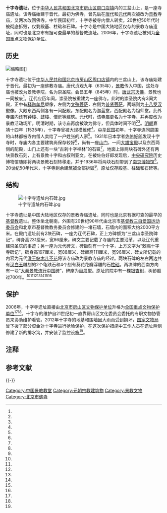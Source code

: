 {{Otheruses|大秦寺|subject=位于北京房山区的景教寺庙遗址|other=其他景教寺庙}}

{{文物保护单位
| 级别 = 全国
| 图片 = 十字寺遗址文保碑.jpg
| 名称 = 十字寺遗址
| 编号 = 6-2
| 分类 = 古遗址
| 时代 = [[元朝|元]]
| 所在 = [[北京市|北京市]][[房山区|房山区]]
| 坐标 = {{coord|39|44|35|N|115|54|06|E|display=inline,title|scale:10000}}
| 登录 = 2006年5月25日
| Cat = 北京全国重点文物保护单位
}}

'''十字寺遗址'''，位于[[中华人民共和国|中华人民共和国]][[北京市|北京市]][[房山区|房山区]][[周口店镇|周口店镇]]内的三盆山上，是一座寺庙遗址。该寺庙始建于晋代，最初为佛寺，曾先后在[[唐代|唐代]]和[[元代|元代]]两次被改为[[景教|景教]]寺庙，又两次改回佛寺。中华民国初年，十字寺被寺内僧人转卖，20世纪50年代时被彻底拆毁，仅剩殿基、柱础和石碑。十字寺是中国大陆地区仅存的景教寺庙遗址，同时也是北京市有据可查最早的基督教遗址。2006年，十字寺遗址被列为[[全国重点文物保护单位|全国重点文物保护单位]]。

== 历史 ==
[[File:Yuan_stone_Nestorian_inscription_(rep).JPG|缩略图]]]]

十字寺遗址位于[[中华人民共和国|中华人民共和国]][[北京市|北京市]][[房山区|房山区]][[周口店镇|周口店镇]]内的三盆山上，该寺庙始建于晋代，最初为一座佛教寺庙。唐代贞观九年（635年），[[景教|景教]]传入中国，这处寺庙也被改为景教寺院，名为崇圣院。会昌五年（845年）时，[[会昌毁佛|唐武宗灭佛]]，景教也一同被废<ref name="two"/>。辽代应历年间，崇圣院被重建为一座佛寺。此时的崇圣院内有3间大殿，正中有[[释迦牟尼|释迦牟尼]]塑像，左侧为[[文殊菩萨|文殊菩萨]]，右侧为[[普贤菩萨|普贤菩萨]]，两端则为[[十八羅漢|十八罗汉]]塑像。大殿东西两侧各有一间配殿，东配殿名为迦蓝堂，西配殿名为祖师堂。此外寺庙内还有钟楼、鼓楼、僧房等建筑{{r|one|page=255}}。元代时，该寺庙更名为十字寺，并再度改为景教活动场所。明清时期，该寺庙再度被改为佛寺，但具体时间不明<ref name="two"/><ref name="three"/>。[[明朝|明朝]]嘉靖十四年（1535年），十字寺曾被大规模维修<ref name="seven"/>{{NoteTag|1=记载此事的残碑于1983年被人在遗址上发现，但20世纪90年代时现已不知去向<ref name="eight" />。}}。[[中华民国|中华民国]]初年，十字寺连同周围的山林都被寺内僧人卖给了一户姓张的人家<ref name="five" />。1931年日本学者[[佐伯好郎|佐伯好郎]]发现十字寺时，寺庙内各主要建筑尚保存较好<ref name="three"/>，尚有一座[[山門|山门]]，一间[[大雄寶殿|大雄宝殿]]以及东西两侧的配殿，山门上还有一块“古刹十字禅林”的石匾<ref name="five"/>，地面上除两块石碑外还有两块景教石刻，上有景教十字和古叙利亚文。在被佐伯好郎发现后，[[中央研究院|中央研究院]]历史博物馆随即将两块景教石刻转移走，并于1936年将两块石刻带到了[[南京博物院|南京博物馆]]<ref name="nine"/>。20世纪50年代末，十字寺剩余建筑被全部拆毁<ref name="seven" />，原址仅存殿基、柱础和石碑等{{r|one|page=561}}。

== 结构 ==
[[File:十字寺遗址内石碑.jpg|thumb]]

十字寺遗址是中国大陆地区仅存的景教寺庙遗址，同时也是北京有据可查的最早的[[基督教|基督教]]遗址。整体坐北朝南，外围有20世纪90年代由北京市[[中國基督教三自愛國運動委員會|基督教三自爱国运动委员会]]和北京市基督教教务委员会修建的一堵石墙，石墙内的面积大约2000平方米。在殿门遗址前有2块石碑，一座为辽代石碑，正上方碑额为“三盆山崇圣院碑记”，碑身高231厘米，宽86厘米，碑文主要记载了寺庙的主要沿革，以及辽代重建崇圣院的事迹；另一座为元代碑文，碑额刻有一个十字，上方文字为“敕赐十字寺碑记”，碑身高197厘米，宽88厘米，碑额高111厘米，宽96厘米，碑文所记载的内容为元代[[淮王|淮王]][[帖木儿不花_(淮王)|帖木儿不花]]将该寺庙改为景教寺庙的经过{{NoteTag|1=由于两块碑的碑文当中的时间和署名问题出现多处明显错误，有观点质疑这两块石碑实为明代仿造<ref name="four"/>，还有观点进一步认为这两块石碑与遗失的嘉靖十四年残碑的雕刻时间相同{{r|thirteen|page=491}}。}}。两块石碑的左右两边共有[[汉白玉|汉白玉]]雕刻的2个龟趺石和4个刻有葵花花瓣浮雕的石[[柱础|柱础]]。两块碑的西南方向有一块“[[大秦景教流行中国碑|大秦景教流行中国碑]]”，碑座为[[贔屭|赑屃]]型。原址的院中有一棵[[银杏|银杏树]]，树龄超过700年。<ref name="two"/><ref name="three"/><ref name="four"/><ref name="eight"/><ref name="nine"/><ref name="ten"/><ref name="twelve"/>

==保护==
2006年，十字寺遗址直接由[[北京市房山区文物保护单位|北京市房山区文物保护单位]]升格为[[全国重点文物保护单位|全国重点文物保护单位]]<ref name="six"/><ref name="eleven" />。十字寺的维护自21世纪初一直靠房山区文化委员会委托的专职文物协管员来协助维护看管。2012年十字寺的地基和围墙因大雨而受到损坏，[[国家文物局|国家文物局]]曾下拨了部分资金对十字寺进行抢险保护，在这次保护措施中工作人员在遗址两侧修建了新的排水沟，并安装了监控设施<ref name="six"/>。

== 注释 ==
{{NoteFoot}}

== 参考文献 ==
{{Reflist|30em|refs=
<ref name="one">{{Cite book | author = 北京市房山区志编纂委员会编 | title = 北京市房山区志 | location = 北京 | publisher = 北京出版社 | date = 1999-09-01 | pages =786 | ISBN = 7-200-03730-3 | accessdate = 2015-01-28 | quote = }}</ref>
<ref name="two">{{cite journal zh |author = 郝福才 |date=2011-03 |title=“十字寺”的由来 |journal=北京纪事 |volume= |issue= |page = 108 |url= |accessdate=2015-01-28 |quote= }}</ref>
<ref name="three">{{cite journal zh |author = 唐晓峰 |date=2011-03 |title = 北京房山十字寺的研究及存疑 |journal=世界宗教研究 |volume= |issue= |pages=118-125 |id= |url= |accessdate=2015-01-28 |quote= }}</ref>
<ref name="four">{{cite journal zh |author = 汤更生 |date=1998-01 |title = 北京房山十字寺辽元碑质疑 |journal=北京图书馆馆刊 |volume= |issue= |pages= 61-64 |id= |url= |accessdate=2015-01-28 |quote= }}</ref>
<ref name="five">{{cite journal zh |author = 徐苹芳 |date=1992-07 |title=北京房山十字寺也里可温石刻 |journal=中国文化 |volume= |issue= |pages = 184-189 |url= |accessdate=2015-01-28 |quote= }}</ref>
<ref name="six">{{cite journal zh |author = 李雪 |date=2015-04-27 |title = 北京十字寺遗址保护面临困境 |journal=中国文化报 |volume= |issue= |page = 8  |url= |accessdate=2016-01-28 |quote= }}</ref>
<ref name="seven">{{cite journal zh |author = 曹新华 |date=2000-03 |title=  房山十字寺的变迁 |journal=中国宗教 |volume= |issue= |pages=42-43 |url= |accessdate=2016-01-28 |quote= }}</ref>
<ref name="eight">{{cite journal zh |author = 布流 |date=1994-11 |title=海内仅存的景教遗址——十字寺 |journal=中国宗教 |volume= |issue= |pages = 47-48 |url= |accessdate=2016-01-28 |quote= }}</ref>
<ref name="nine">{{cite journal zh |author = 曹新华 |date=2002-10 |title=京西房山十字寺遗址 |journal=工会博览 |volume= |issue= |page = 78 |url= |accessdate=2016-01-28 |quote= }}</ref>
<ref name="ten">{{cite news |language = zh-cn |url = http://fo.ifeng.com/yingyin/fojiaotv/detail_2013_07/22/27756790_0.shtml |title = 北京房山十字寺：东土大唐的洋寺庙 |publisher = 京华传媒 |date = 2013-07-22 |accessdate = 2015-02-09 |archive-date = 2019-05-16 |archive-url = https://web.archive.org/web/20190516200419/https://fo.ifeng.com/yingyin/fojiaotv/detail_2013_07/22/27756790_0.shtml |dead-url = no }}</ref>
<ref name="eleven">{{cite web |url=http://www.ncha.gov.cn/col/col1649/index.html |language=zh-cn |title=国务院关于核定并公布第六批全国重点文物保护单位的通知 |publisher=[[国家文物局|国家文物局]] |date=2006-05-18 |accessdate=2016-05-05 |archive-url=https://web.archive.org/web/20141006110251/http://www.sach.gov.cn/col/col1649/index.html |archive-date=2014-10-06 |dead-url=yes }}</ref>
<ref name="twelve">{{Cite book | author = 北京市地方志编纂委员会 | title = 北京志·建筑卷·建筑志 | location = 北京 | publisher = 北京出版社 | date = 2003-04-01 | page = 656 | ISBN = 7-200-04941-7 | accessdate = 2015-01-28 | quote = }}</ref>
<ref name="thirteen">{{Cite book |editors = 张明义、王立行、段柄仁 主编；宋惕冰（卷）主编；北京市地方志编纂委员会 编 | title = 北京志·文物卷·文物志 | location = 北京 | publisher = 北京出版社 | date = 2006-03-01 | page = 784 | ISBN = 7-200-05631-6 | accessdate = 2015-01-28 | quote = }}</ref>
}}

{{-}}
{{中國基督教史|元}}
{{北京全国重点文物保护单位}}

[[Category:中国景教教堂|Category:中国景教教堂]]
[[Category:元朝宗教建筑物|Category:元朝宗教建筑物]]
[[Category:景教文物|Category:景教文物]]
[[Category:北京市佛寺|Category:北京市佛寺]]